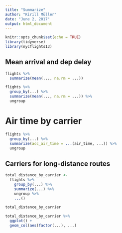 ```yaml
---
title: "Summarize"
author: "Kirill Müller"
date: "June 2, 2017"
output: html_document
---
```



```r
knitr::opts_chunk$set(echo = TRUE)
library(tidyverse)
library(nycflights13)
```

## Mean arrival and dep delay

```r
flights %>%
  summarize(mean(..., na.rm = ...))
```


```r
flights %>%
  group_by(...) %>% 
  summarize(mean(..., na.rm = ...)) %>% 
  ungroup
```

# Air time by carrier

```r
flights %>% 
  group_by(...) %>% 
  summarize(acc_air_time = ...(air_time, ...)) %>% 
  ungroup
```

## Carriers for long-distance routes

```r
total_distance_by_carrier <-
  flights %>% 
    group_by(...) %>% 
    summarize(...) %>% 
    ungroup %>% 
    ...()

total_distance_by_carrier
```

```r
total_distance_by_carrier %>% 
  ggplot() +
  geom_col(aes(factor(...), ...)
```
